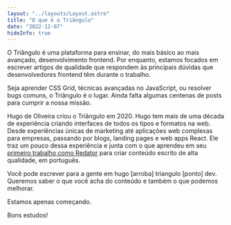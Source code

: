 ```yaml
---
layout: "../layouts/Layout.astro"
title: "O que é o Triângulo"
date: "2022-12-07"
hideInfo: true
---
```


O Triângulo é uma plataforma para ensinar, do mais básico ao mais avançado, desenvolvimento frontend. Por enquanto, estamos focados em escrever artigos de qualidade que respondem às principais dúvidas que desenvolvedores frontend têm durante o trabalho.

Seja aprender CSS Grid, técnicas avançadas no JavaScript, ou resolver bugs comuns, o Triângulo é o lugar. Ainda falta algumas centenas de posts para cumprir a nossa missão.

Hugo de Oliveira criou o Triângulo em 2020. Hugo tem mais de uma década de experiência criando interfaces de todos os tipos e formatos na web. Desde experiências únicas de marketing até aplicações web complexas para empresas, passando por blogs, landing pages e web apps React. Ele traz um pouco dessa experiência e junta com o que aprendeu em seu [primeiro trabalho como Redator](https://macmagazine.com.br/post/author/hugo/) para criar conteúdo escrito de alta qualidade, em português.

Você pode escrever para a gente em hugo [arroba] triangulo [ponto] dev. Queremos saber o que você acha do conteúdo e também o que podemos melhorar.

Estamos apenas começando.

Bons estudos!
